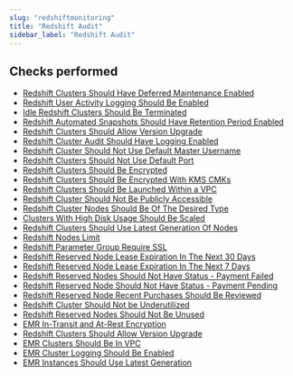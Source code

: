 ```yaml
---
slug: "redshiftmonitoring"
title: "Redshift Audit"
sidebar_label: "Redshift Audit"
---
```


## Checks performed

- [Redshift Clusters Should Have Deferred Maintenance Enabled](redshiftmonitoring/rules/deferred_maintenance)
- [Redshift User Activity Logging Should Be Enabled](redshiftmonitoring/rules/enable_user_activity_log)
- [Idle Redshift Clusters Should Be Terminated](redshiftmonitoring/rules/idle_redshift_cluster)
- [Redshift Automated Snapshots Should Have Retention Period Enabled](redshiftmonitoring/rules/snapshot_retention_period)
- [Redshift Clusters Should Allow Version Upgrade](redshiftmonitoring/rules/allow_cluster_version_upgrade)
- [Redshift Cluster Audit Should Have Logging Enabled](redshiftmonitoring/rules/audit_logging_enabled)
- [Redshift Cluster Should Not Use Default Master Username](redshiftmonitoring/rules/default_master_username)
- [Redshift Clusters Should Not Use Default Port](redshiftmonitoring/rules/not_using_default_port)
- [Redshift Clusters Should Be Encrypted](redshiftmonitoring/rules/redshift_cluster_encrypted)
- [Redshift Clusters Should Be Encrypted With KMS CMKs](redshiftmonitoring/rules/redshift_cluster_encrypted_with_kms_customer_master_keys)
- [Redshift Clusters Should Be Launched Within a VPC](redshiftmonitoring/rules/redshift_cluster_in_vpc)
- [Redshift Cluster Should Not Be Publicly Accessible](redshiftmonitoring/rules/redshift_cluster_publicly_accessible)
- [Redshift Cluster Nodes Should Be Of The Desired Type](redshiftmonitoring/rules/redshift_desired_node_type)
- [Clusters With High Disk Usage Should Be Scaled](redshiftmonitoring/rules/redshift_disk_space_usage)
- [Redshift Clusters Should Use Latest Generation Of Nodes](redshiftmonitoring/rules/redshift_instance_generation)
- [Redshift Nodes Limit](redshiftmonitoring/rules/redshift_nodes_counts)
- [Redshift Parameter Group Require SSL](redshiftmonitoring/rules/redshift_parameter_group_require_ssl)
- [Redshift Reserved Node Lease Expiration In The Next 30 Days](redshiftmonitoring/rules/redshift_reserved_node_expiry_in_30_days)
- [Redshift Reserved Node Lease Expiration In The Next 7 Days](redshiftmonitoring/rules/redshift_reserved_node_expiry_in_7_days)
- [Redshift Reserved Nodes Should Not Have Status - Payment Failed](redshiftmonitoring/rules/redshift_reserved_node_payment_failed)
- [Redshift Reserved Node Should Not Have Status - Payment Pending](redshiftmonitoring/rules/redshift_reserved_node_payment_pending)
- [Redshift Reserved Node Recent Purchases Should Be Reviewed](redshiftmonitoring/rules/redshift_reserved_node_recent_purchase)
- [Redshift Cluster Should Not be Underutilized](redshiftmonitoring/rules/underutilized_redshift_cluster)
- [Redshift Reserved Nodes Should Not Be Unused](redshiftmonitoring/rules/unused_redshift_reserved_nodes)
- [EMR In-Transit and At-Rest Encryption](redshiftmonitoring/rules/emr_transit_rest_encryption)
- [Redshift Clusters Should Allow Version Upgrade](redshiftmonitoring/rules/redshift_cluster_version_upgrade)
- [EMR Clusters Should Be In VPC](redshiftmonitoring/rules/emr_clusters_in_vpc)
- [EMR Cluster Logging Should Be Enabled](redshiftmonitoring/rules/emr_cluster_logging)
- [EMR Instances Should Use Latest Generation](redshiftmonitoring/rules/emr_instance_generation)
